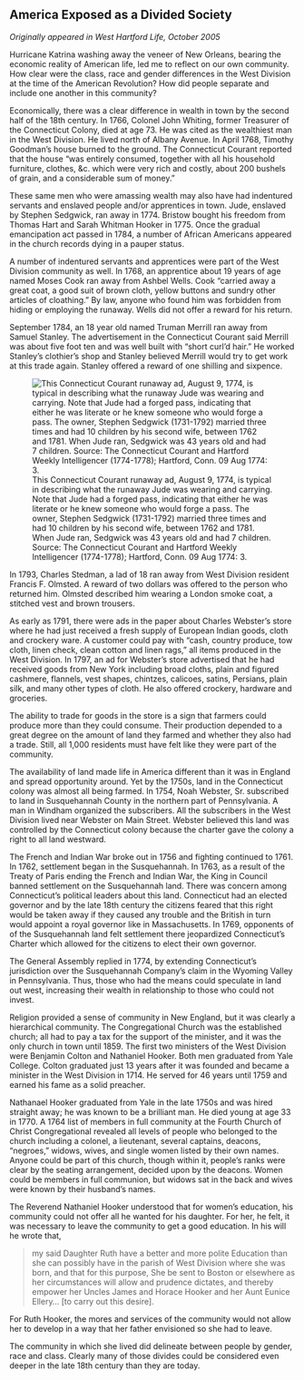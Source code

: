 ## America Exposed as a Divided Society {-}

*Originally appeared in West Hartford Life, October 2005*

Hurricane Katrina washing away the veneer of New Orleans, bearing the economic reality of American life, led me to reflect on our own community. How clear were the class, race and gender differences in the West Division at the time of the American Revolution? How did people separate and include one another in this community?  

Economically, there was a clear difference in wealth in town by the second half of the 18th century. In 1766, Colonel John Whiting, former Treasurer of the Connecticut Colony, died at age 73. He was cited as the wealthiest man in the West Division. He lived north of Albany Avenue. In April 1768, Timothy Goodman’s house burned to the ground. The Connecticut Courant reported that the house “was entirely consumed, together with all his household furniture, clothes, &c. which were very rich and costly, about 200 bushels of grain, and a considerable sum of money.”  

These same men who were amassing wealth may also have had indentured servants and enslaved people and/or apprentices in town. Jude, enslaved by Stephen Sedgwick, ran away in 1774. Bristow bought his freedom from Thomas Hart and Sarah Whitman Hooker in 1775. Once the gradual emancipation act passed in 1784, a number of African Americans appeared in the church records dying in a pauper status.

A number of indentured servants and apprentices were part of the West Division community as well. In 1768, an apprentice about 19 years of age named Moses Cook ran away from Ashbel Wells. Cook “carried away a great coat, a good suit of brown cloth, yellow buttons and sundry other articles of cloathing.” By law, anyone who found him was forbidden from hiding or employing the runaway. Wells did not offer a reward for his return.

September 1784, an 18 year old named Truman Merrill ran away from Samuel Stanley. The advertisement in the Connecticut Courant said Merrill was about five foot ten and was well built with “short curl’d hair.” He worked Stanley’s clothier’s shop and Stanley believed Merrill would try to get work at this trade again. Stanley offered a reward of one shilling and sixpence.

![This Connecticut Courant runaway ad, August 9, 1774, is typical in describing what the runaway Jude was wearing and carrying. Note that Jude had a forged pass, indicating that either he was literate or he knew someone who would forge a pass. The owner, Stephen Sedgwick (1731-1792) married three times and had 10 children by his second wife, between 1762 and 1781. When Jude ran, Sedgwick was 43 years old and had 7 children. Source: The Connecticut Courant and Hartford Weekly Intelligencer (1774-1778); Hartford, Conn. 09 Aug 1774: 3.](images/01-Runaway.jpg)

In 1793, Charles Stedman, a lad of 18 ran away from West Division resident Francis F. Olmsted. A reward of two dollars was offered to the person who returned him. Olmsted described him wearing a London smoke coat, a stitched vest and brown trousers.

As early as 1791, there were ads in the paper about Charles Webster’s store where he had just received a fresh supply of European Indian goods, cloth and crockery ware. A customer could pay with “cash, country produce, tow cloth, linen check, clean cotton and linen rags,” all items produced in the West Division. In 1797, an ad for Webster’s store advertised that he had received goods from New York including broad cloths, plain and figured cashmere, flannels, vest shapes, chintzes, calicoes, satins, Persians, plain silk, and many other types of cloth. He also offered crockery, hardware and groceries.

The ability to trade for goods in the store is a sign that farmers could produce more than they could consume. Their production depended to a great degree on the amount of land they farmed and whether they also had a trade. Still, all 1,000 residents must have felt like they were part of the community.

The availability of land made life in America different than it was in England and spread opportunity around. Yet by the 1750s, land in the Connecticut colony was almost all being farmed. In 1754, Noah Webster, Sr. subscribed to land in Susquehannah County in the northern part of Pennsylvania. A man in Windham organized the subscribers. All the subscribers in the West Division lived near Webster on Main Street. Webster believed this land was controlled by the Connecticut colony because the charter gave the colony a right to all land westward.

The French and Indian War broke out in 1756 and fighting continued to 1761. In 1762, settlement began in the Susquehannah. In 1763, as a result of the Treaty of Paris ending the French and Indian War, the King in Council banned settlement on the Susquehannah land. There was concern among Connecticut’s political leaders about this land. Connecticut had an elected governor and by the late 18th century the citizens feared that this right would be taken away if they caused any trouble and the British in turn would appoint a royal governor like in Massachusetts. In 1769, opponents of of the Susquehannah land felt settlement there jeopardized Connecticut’s Charter which allowed for the citizens to elect their own governor.

The General Assembly replied in 1774, by extending Connecticut’s jurisdiction over the Susquehannah Company’s claim in the Wyoming Valley in Pennsylvania. Thus, those who had the means could speculate in land out west, increasing their wealth in relationship to those who could not invest.

Religion provided a sense of community in New England, but it was clearly a hierarchical community. The Congregational Church was the established church; all had to pay a tax for the support of the minister, and it was the only church in town until 1859. The first two ministers of the West Division were Benjamin Colton and Nathaniel Hooker. Both men graduated from Yale College. Colton graduated just 13 years after it was founded and became a minister in the West Division in 1714. He served for 46 years until 1759 and earned his fame as a solid preacher.

Nathanael Hooker graduated from Yale in the late 1750s and was hired straight away; he was known to be a brilliant man. He died young at age 33 in 1770. A 1764 list of members in full community at the Fourth Church of Christ Congregational revealed all levels of people who belonged to the church including a colonel, a lieutenant, several captains, deacons, “negroes,” widows, wives, and single women listed by their own names. Anyone could be part of this church, though within it, people’s ranks were clear by the seating arrangement, decided upon by the deacons. Women could be members in full communion, but widows sat in the back and wives were known by their husband’s names.

The Reverend Nathaniel Hooker understood that for women’s education, his community could not offer all he wanted for his daughter. For her, he felt, it was necessary to leave the community to get a good education. In his will he wrote that,

> my said Daughter Ruth have a better and more polite Education than she can possibly have in the parish of West Division where she was born, and that for this purpose, She be sent to Boston or elsewhere as her circumstances will allow and prudence dictates, and thereby empower her Uncles James and Horace Hooker and her Aunt Eunice Ellery... [to carry out this desire].

For Ruth Hooker, the mores and services of the community would not allow her to develop in a way that her father envisioned so she had to leave.

The community in which she lived did delineate between people by gender, race and class. Clearly many of those divides could be considered even deeper in the late 18th century than they are today.
